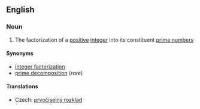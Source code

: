 ==English==
{{wikipedia|Integer factorization}}
===Noun===
{{en-noun|sg=[[prime]] [[factorization]]}}

#{{mathematics}} The factorization of a [[positive]] [[integer]] into its constituent [[prime number]]s

====Synonyms====
* [[integer factorization]]
* [[prime decomposition]] (''rare'')

====Translations====
{{trans-top|factorization of a positive integer}}
* Czech: [[prvočíselný rozklad]] {{m}}
{{trans-mid}}
{{trans-bottom}}